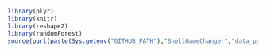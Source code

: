 
```r

library(plyr)
library(knitr)
library(reshape2)
library(randomForest)
source(purl(paste(Sys.getenv("GITHUB_PATH"),"ShellGameChanger","data_processing2.Rmd",sep="/")))

```
